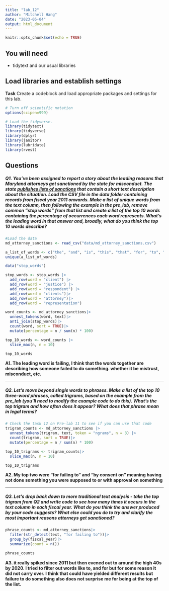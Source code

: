 ```yaml
---
title: "lab_12"
author: "Mitchell Hang"
date: "2023-05-04"
output: html_document
---
```


```r
knitr::opts_chunk$set(echo = TRUE)
```

## You will need

-   tidytext and our usual libraries

## Load libraries and establish settings

**Task** Create a codeblock and load appropriate packages and settings for this lab.

```r
# Turn off scientific notation
options(scipen=999)

# Load the tidyverse.
library(tidytext)
library(tidyverse)
library(dplyr)
library(janitor)
library(lubridate)
library(rvest)
```

## Questions

##### **Q1.** You've been assigned to report a story about the leading reasons that Maryland attorneys get sanctioned by the state for misconduct. The state [publishes lists of sanctions](https://www.courts.state.md.us/attygrievance/sanctions) that contain a short text description about the situation. Load the CSV file in the data folder containing records from fiscal year 2011 onwards. Make a list of unique words from the text column, then following the example in the pre_lab, remove common "stop words" from that list and create a list of the top 10 words containing the percentage of occurrences each word represents. What's the leading word in that answer and, broadly, what do you think the top 10 words describe?

```r
#Load the data
md_attorney_sanctions <- read_csv("data/md_attorney_sanctions.csv")
```

```r
a_list_of_words <- c("the", "and", "is", "this", "that", "for", "to", "by")
unique(a_list_of_words)
```

```r
data("stop_words")

stop_words <- stop_words |> 
  add_row(word = "client") |> 
  add_row(word = "justice") |> 
  add_row(word = "respondent") |>
  add_row(word = "clients")|>
  add_row(word = "attorney")|>
  add_row(word = "representation")

```

```r
word_counts <- md_attorney_sanctions|>
  unnest_tokens(word, text)|>
  anti_join(stop_words)|>
  count(word, sort = TRUE)|>
  mutate(percentage = n / sum(n) * 100)

top_10_words <- word_counts |>
  slice_max(n, n = 10)

top_10_words
```

**A1. The leading word is failing, I think that the words together are describing how someone failed to do something. whether it be mistrust, misconduct, etc.**

------------------------------------------------------------------------

##### **Q2.** Let's move beyond single words to phrases. Make a list of the top 10 three-word phrases, called trigrams, based on the example from the pre_lab (you'll need to modify the example code to do this). What's the top trigram and how often does it appear? What does that phrase mean in legal terms?

```r
# Check the task 12 on Pre-lab 11 to see if you can use that code
trigram_counts <- md_attorney_sanctions |>
  unnest_tokens(trigram, text, token = "ngrams", n = 3) |>
  count(trigram, sort = TRUE)|>
  mutate(percentage = n / sum(n) * 100)

top_10_trigrams <- trigram_counts|>
  slice_max(n, n = 10)

top_10_trigrams
```

**A2. My top two were "for failing to" and "by consent on" meaning having not done something you were supposed to or with approval on something**

------------------------------------------------------------------------

##### **Q3.** Let's drop back down to more traditional text analysis - take the top trigram from Q2 and write code to see how many times it occurs in the text column in each fiscal year. What do you think the answer produced by your code suggests? What else could you do to try and clarify the most important reasons attorneys get sanctioned?

```r
phrase_counts <- md_attorney_sanctions|>
  filter(str_detect(text, "for failing to"))|>
  group_by(fiscal_year)|>
  summarize(count = n())

phrase_counts
```

**A3. it really spiked since 2011 but then evened out to around the high 40s by 2020. I tried to filter out words like to, and for but for some reason it did not carry over. I think that could have yielded different results but failure to do something also does not surprise me for being at the top of the list.**
